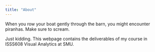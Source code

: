 ```yaml
---
title: "About"
---
```


When you row your boat gently through the barn, you might encounter piranhas. Make sure to scream.

Just kidding. This webpage contains the deliverables of my course in ISSS608 Visual Analytics at SMU.
